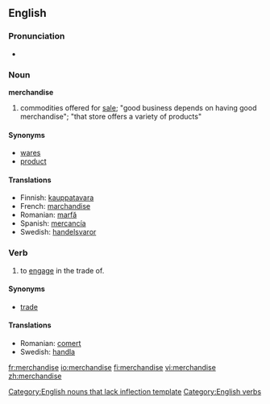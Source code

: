 ==English==

===Pronunciation===
*{{audio|en-us-merchandise.ogg|Audio (US)}}

===Noun===
'''merchandise'''


# commodities offered for [[sale]]; "good business depends on having good merchandise"; "that store offers a variety of products"

====Synonyms====
*[[wares]]
*[[product]]

====Translations====
*Finnish: [[kauppatavara]]
*French: [[marchandise]]
*Romanian: [[marfă]] {{f}}
*Spanish: [[mercancía]] {{f}}
*Swedish: [[handelsvaror]]

===Verb===
{{en-verb|merchandis|ing}}

# to [[engage]] in the trade of.

====Synonyms====
*[[trade]]

====Translations====
*Romanian: [[comerţ]] {{n}}
*Swedish: [[handla]]

[[Category:English nouns that lack inflection template]]
[[Category:English verbs]]

[[fr:merchandise]]
[[io:merchandise]]
[[fi:merchandise]]
[[vi:merchandise]]
[[zh:merchandise]]